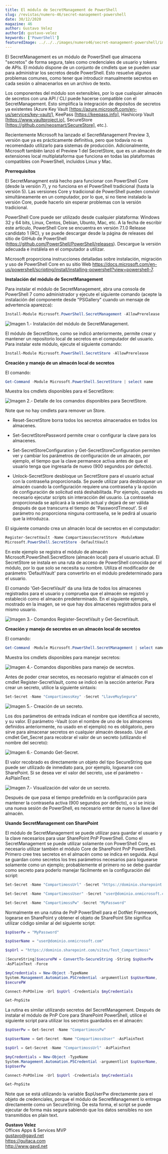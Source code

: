 ```yaml
---
title: El módulo de SecretManagement de PowerShell
slug: /revistas/numero-46/secret-management-powershell
date: 30/12/2020
magazine: 46
author: Gustavo Velez
authorId: gustavo-velez
keywords: ['PowerShell']
featuredImage: ../../../images/numero46/secret-management-powershell/image8.png
---
```






El SecretManagement es un módulo de PowerShell que almacena "secretos"
de forma segura, tales como credenciales de usuario y tokens de APIs. El
módulo dispone de un conjunto de cmdlets que se pueden usar para
administrar los secretos desde PowerShell. Esto resuelve algunos
problemas comunes, como tener que introducir manualmente secretos en
cada sesión o almacenarlos en un archivo de texto.

Los componentes del módulo son extensibles, por lo que cualquier almacén
de secretos con una API / CLI puede hacerse compatible con el
SecretManagement. Esto simplifica la integración de depósitos de
secretos ya existentes (Azure Key Vault
[https://azure.microsoft.com/en-us/services/key-vault/], KeePass
[https://keepass.info], Hashicorp Vault
[https://www.vaultproject.io], SecureStore
[https://github.com/neosmart/SecureStore], etc.).

Recientemente Microsoft ha lanzado el SecretManagement Preview 3,
versión que ya es prácticamente definitiva, pero que todavía no es
recomendado utilizarlo para sistemas de producción. Adicionalmente,
Microsoft también lanzó el Preview 1 del SecretStore, que es un almacén
de extensiones local multiplataforma que funciona en todas las
plataformas compatibles con PowerShell, incluidos Linux y Mac.

**Prerrequisitos**

El SecretManagment está hecho para funcionar con PowerShell Core (desde
la versión 7), y no funciona en el PowerShell tradicional (hasta la
versión 5). Las versiones Core y tradicional de PowerShell pueden
convivir simultáneamente en un computador, por lo que, si no tiene
instalado la versión Core, puede hacerlo sin esperar problemas con la
versión tradicional.

PowerShell Core puede ser utilizado desde cualquier plataforma: Windows
32 y 64 bits, Linux, Centos, Debian, Ubunto, Mac, etc. A la fecha de
escribir este artículo, PowerShell Core se encuentra en versión 7.1.0
Release candidato 1 (RC), y se puede descargar desde la página de
releases del sitio de GitHub de PowerShell
(https://github.com/PowerShell/PowerShell/releases). Descargue la
versión adecuada e instálela en el computador a utilizar.

Microsoft proporciona instrucciones detalladas sobre instalación,
migración y uso de PowerShell Core en su sitio Web
https://docs.microsoft.com/en-us/powershell/scripting/install/installing-powershell?view=powershell-7.

**Instalación del módulo de SecretManagement**

Para instalar el módulo de SecretManagement, abra una consola de
PowerShell 7 como administrador y ejecute el siguiente comando (acepte
la instalación del componente desde "PSGallery" cuando un mensaje de
advertencia aparezca):

```powershell
Install-Module Microsoft.PowerShell.SecretManagement -AllowPrerelease
```

![**Imagen 1.- Instalación del módulo de SecretManagement.**](../../../images/numero46/secret-management-powershell/image8.png)


El módulo de SecretStore, como se indicó anteriormente, permite crear y
mantener un repositorio local de secretos en el computador del usuario.
Para instalar este módulo, ejecute el siguiente comando:

```powershell
Install-Module Microsoft.PowerShell.SecretStore -AllowPrerelease
```

**Creación y manejo de un almacén local de secretos**

El comando:

```powershell
Get-Command -Module Microsoft.PowerShell.SecretStore | select name
```

Muestra los cmdlets disponibles para el SecretStore:

![**Imagen 2.- Detalle de los comandos disponibles para SecretStore.**](../../../images/numero46/secret-management-powershell/image9.png)


Note que no hay cmdlets para remover un Store.

-   Reset-SecretStore borra todos los secretos almacenados en todos los
    almacenes.

-   Set-SecretStorePassword permite crear o configurar la clave para los
    almacenes.

-   Set-SecretStoreConfiguration y Get-SecretStoreConfiguration permiten
    ver y cambiar los parámetros de configuración de un almacén, por
    ejemplo, el tiempo que la clave permanece activa antes de que el
    usuario tenga que ingresarla de nuevo (900 segundos por defecto).

-   Unlock-SecretStore desbloque un SecretStore para el usuario actual
    con la contraseña proporcionada. Se puede utilizar para desbloquear
    un almacén cuando la configuración requiere una contraseña y la
    opción de configuración de solicitud está deshabilitada. Por
    ejemplo, cuando es necesario ejecutar scripts sin interacción del
    usuario. La contraseña proporcionada se aplicará a la sesión actual
    y dejará de ser válida después de que transcurra el tiempo de
    'PasswordTimeout'. Si el parámetro no proporciona ninguna
    contraseña, se le pedirá al usuario que la introduzca.

El siguiente comando crea un almacén local de secretos en el computador:

```powershell
Register-SecretVault -Name CompartimossSecretStore -ModuleName
Microsoft.PowerShell.SecretStore -DefaultVault
```

En este ejemplo se registra el módulo de almacén
Microsoft.PowerShell.SecretStore (almacén local) para el usuario actual.
El SecretStore se instala en una ruta de acceso de PowerShell conocida
por el módulo, por lo que solo se necesita su nombre. Utiliza el
modificador de parámetro 'DefaultVault' para convertirlo en el módulo
predeterminado para el usuario.

El comando 'Get-SecretVault' da una lista de todos los almacenes
registrados para el usuario y comprueba que el almacén se registró y
estableció como el almacén predeterminado. En el siguiente ejemplo,
mostrado en la imagen, se ve que hay dos almacenes registrados para el
mismo usuario.

![**Imagen 3.- Comandos Register-SecretVault y Get-SecretVault.**](../../../images/numero46/secret-management-powershell/imagea.png)


**Creación y manejo de secretos en un almacén local de secretos**

El comando:

```powershell
Get-Command -Module Microsoft.PowerShell.SecretManagement | select name
```

Muestra los cmdlets disponibles para manejar secretos:

![**Imagen 4.- Comandos disponibles para manejo de secretos.**](../../../images/numero46/secret-management-powershell/imageb.png)

Antes de poder crear secretos, es necesario registrar el almacén con el
cmdlet Register-SecretVault, como se indicó en la sección anterior. Para
crear un secreto, utilice la siguiente sintaxis:

```powershell
Set-Secret -Name "CompartimossKey" -Secret "LlaveMuySegura"
```

![**Imagen 5.- Creación de un secreto.**](../../../images/numero46/secret-management-powershell/imagec.png)


Los dos parámetros de entrada indican el nombre que identifica al
secreto, y su valor. El parámetro -Vault (con el nombre de uno de los
almacenes definidos anteriormente, no usado en el ejemplo) no es
obligatorio, pero sirve para almacenar secretos en cualquier almacén
deseado. Use el cmdlet Get_Secret para recobrar el valor de un secreto
(utilizando el nombre del secreto):

![**Imagen 6.- Comando Get-Secret.**](../../../images/numero46/secret-management-powershell/imaged.png)


El valor recobrado es directamente un objeto del tipo SecureString que
puede ser utilizado de inmediato para, por ejemplo, loguearse con
SharePoint. Si se desea ver el valor del secreto, use el parámetro
-AsPlainText:

![**Imagen 7.- Visualización del valor de un secreto.**](../../../images/numero46/secret-management-powershell/imagee.png)


Después de que pasa el tiempo predefinido en la configuración para
mantener la contraseña activa (900 segundos por defecto), o si se inicia
una nueva sesión de PowerShell, es necesario entrar de nuevo la llave
del almacén.

**Usando SecretManagement con SharePoint**

El módulo de SecretManagement se puede utilizar para guardar el usuario
y la clave necesarios para usar SharePoint PnP PowerShell. Como el
SecretManagement se puede utilizar solamente con PowerShell Core, es
necesario utilizar también el módulo Core de SharePoint PnP PowerShell.
Primero cree tres secretos en el almacén como se indica en seguida. Aquí
se guardan como secretos los tres parámetros necesarios para loguearse
solamente como un ejemplo; probablemente el primero no se debe guardar
como secreto para poderlo manejar fácilmente en la configuración del
script:

```powershell
Set-Secret -Name "CompartimossUrl" -Secret "https://dominio.sharepoint.com/sites/TestCompartiMOSS"

Set-Secret -Name "CompartimossUser" -Secret "user@dominio.onmicrosoft.com"

Set-Secret -Name "CompartimossPw" -Secret "MyPassword"
```

Normalmente en una rutina de PnP PowerShell para el DotNet Framework,
logearse en SharePoint y obtener el objeto de SharePoint Site significa
utilizar código similar al del siguiente script:

```powershell
$spUserPw = "MyPassword"

$spUserName = "user@dominio.onmicrosoft.com"

$spUrl = "https://dominio.sharepoint.com/sites/Test_Compartimoss"

[SecureString]$securePW = ConvertTo-SecureString -String $spUserPw
-AsPlainText -Force

$myCredentials = New-Object -TypeName
System.Management.Automation.PSCredential -argumentlist $spUserName,
$securePW

Connect-PnPOnline -Url $spUrl -Credentials $myCredentials

Get-PnpSite
```

La rutina es similar utilizando secretos del SecretManagement. Después
de instalar el módulo de PnP Core para SharePoint PowerShell, utilice el
siguiente script para utilizar los secretos guardados en el almacén:

```powershell
$spUserPw = Get-Secret -Name "CompartimossPw"

$spUserName = Get-Secret -Name "CompartimossUser" -AsPlainText

$spUrl = Get-Secret -Name "CompartimossUrl" -AsPlainText

$myCredentials = New-Object -TypeName
System.Management.Automation.PSCredential -argumentlist $spUserName,
$spUserPw

Connect-PnPOnline -Url $spUrl -Credentials $myCredentials

Get-PnpSite
```

Note que se está utilizando la variable $spUserPw directamente para el
objeto de credenciales, porque el módulo de SecretManagement lo entrega
directamente como un SecureString. De esta forma, el script se puede
ejecutar de forma más segura sabiendo que los datos sensibles no son
transmitidos en plain text.

**Gustavo Velez** <br />
Offices Apps & Services MVP <br />
gustavo@gavd.net <br />
https://guitaca.com <br />
http://www.gavd.net <br />